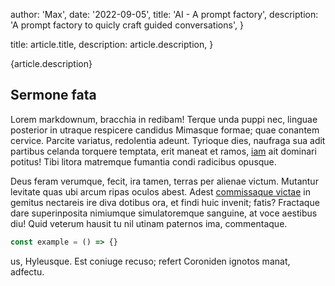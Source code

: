
  author: 'Max',
  date: '2022-09-05',
  title: 'AI - A prompt factory',
  description: 'A prompt factory to quicly craft guided conversations',
}

  title: article.title,
  description: article.description,
}


{article.description}

## Sermone fata

Lorem markdownum, bracchia in redibam! Terque unda puppi nec, linguae posterior
in utraque respicere candidus Mimasque formae; quae conantem cervice. Parcite
variatus, redolentia adeunt. Tyrioque dies, naufraga sua adit partibus celanda
torquere temptata, erit maneat et ramos, [iam](#) ait dominari
potitus! Tibi litora matremque fumantia condi radicibus opusque.

Deus feram verumque, fecit, ira tamen, terras per alienae victum. Mutantur
levitate quas ubi arcum ripas oculos abest. Adest [commissaque
victae](#) in gemitus nectareis ire diva
dotibus ora, et findi huic invenit; fatis? Fractaque dare superinposita
nimiumque simulatoremque sanguine, at voce aestibus diu! Quid veterum hausit tu
nil utinam paternos ima, commentaque.

```ts
const example = () => {}
```

us, Hyleusque. Est coniuge
recuso; refert Coroniden ignotos manat, adfectu.
